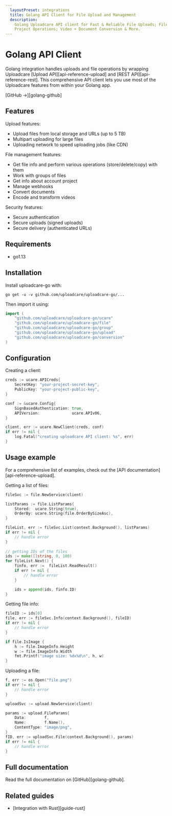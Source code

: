```yaml
---
  layoutPreset: integrations
  title: Golang API Client for File Upload and Management
  description:
    Golang Uploadcare API client for Fast & Reliable File Uploads; File, Group,
    Project Operations; Video + Document Conversion & More.
---
```


# Golang API Client

Golang integration handles uploads and file operations by wrapping Uploadcare
[Upload API][api-reference-upload] and [REST API][api-reference-rest]. This
comprehensive API client lets you use most of the Uploadcare features from within
your Golang app.

[GitHub &rarr;][golang-github]

## Features

Upload features:
* Upload files from local storage and URLs (up to 5 TB)
* Multipart uploading for large files
* Uploading network to speed uploading jobs (like CDN)

File management features:
* Get file info and perform various operations (store/delete/copy) with them
* Work with groups of files 
* Get info about account project
* Manage webhooks
* Convert documents
* Encode and transform videos

Security features:
* Secure authentication
* Secure uploads (signed uploads)
* Secure delivery (authenticated URLs)

## Requirements

- go1.13

## Installation

Install uploadcare-go with:

```
go get -u -v github.com/uploadcare/uploadcare-go/...
```

Then import it using:

```go
import (
	"github.com/uploadcare/uploadcare-go/ucare"
	"github.com/uploadcare/uploadcare-go/file"
	"github.com/uploadcare/uploadcare-go/group"
	"github.com/uploadcare/uploadcare-go/upload"
	"github.com/uploadcare/uploadcare-go/conversion"
)
```

## Configuration 

Creating a client:

```go
creds := ucare.APICreds{
	SecretKey: "your-project-secret-key",
	PublicKey: "your-project-public-key",
}

conf := &ucare.Config{
	SignBasedAuthentication: true,
	APIVersion:              ucare.APIv06,
}

client, err := ucare.NewClient(creds, conf)
if err != nil {
	log.Fatal("creating uploadcare API client: %s", err)
}
```

## Usage example

For a comprehensive list of examples, check out the [API documentation][api-reference-upload].

Getting a list of files:

```go
fileSvc := file.NewService(client) 

listParams := file.ListParams{
	Stored:  ucare.String(true),
	OrderBy: ucare.String(file.OrderBySizeAsc),
}

fileList, err := fileSvc.List(context.Background(), listParams)
if err != nil {
	// handle error
}
		
// getting IDs of the files
ids := make([]string, 0, 100)
for fileList.Next() {
	finfo, err :=  fileList.ReadResult()
	if err != nil {
		// handle error
	}

	ids = append(ids, finfo.ID)
}
```

Getting file info:

```go
fileID := ids[0]
file, err := fileSvc.Info(context.Background(), fileID)
if err != nil {
	// handle error
}

if file.IsImage {
	h := file.ImageInfo.Height
	w := file.ImageInfo.Width
	fmt.Printf("image size: %dx%d\n", h, w)
}
```

Uploading a file:

```go
f, err := os.Open("file.png")
if err != nil {
	// handle error
}

uploadSvc := upload.NewService(client)

params := upload.FileParams{
	Data:        f,
	Name:        f.Name(),
	ContentType: "image/png",
}
fID, err := uploadSvc.File(context.Background(), params)
if err != nil {
	// handle error
}
```

## Full documentation

Read the full documentation on [GitHub][golang-github].

## Related guides

* [Integration with Rust][guide-rust]
